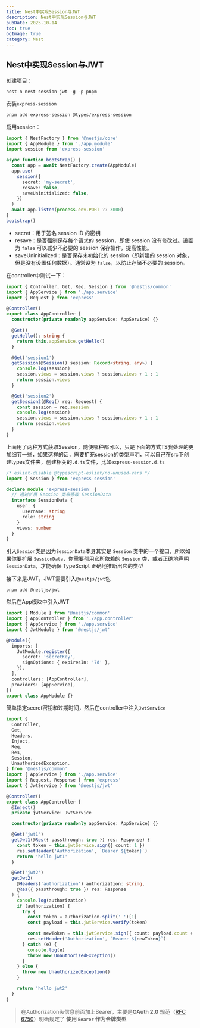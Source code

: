 ```yaml
---
title: Nest中实现Session与JWT
description: Nest中实现Session与JWT
pubDate: 2025-10-14
toc: true
ogImage: true
category: Nest
---
```


## Nest中实现Session与JWT

创建项目：

```shell
nest n nest-session-jwt -g -p pnpm
```

安装`express-session`

```typescript
pnpm add express-session @types/express-session
```

启用session：

```typescript
import { NestFactory } from '@nestjs/core'
import { AppModule } from './app.module'
import session from 'express-session'

async function bootstrap() {
  const app = await NestFactory.create(AppModule)
  app.use(
    session({
      secret: 'my-secret',
      resave: false,
      saveUninitialized: false,
    })
  )
  await app.listen(process.env.PORT ?? 3000)
}
bootstrap()
```

- secret：用于签名 session ID 的密钥
- resave：是否强制保存每个请求的 session，即使 session 没有修改过。设置为 `false` 可以减少不必要的 session 保存操作，提高性能。
- saveUninitialized：是否保存未初始化的 session（即新建的 session 对象，但是没有设置任何数据）。通常设为 `false`，以防止存储不必要的 session。

在controller中测试一下：

```typescript
import { Controller, Get, Req, Session } from '@nestjs/common'
import { AppService } from './app.service'
import { Request } from 'express'

@Controller()
export class AppController {
  constructor(private readonly appService: AppService) {}

  @Get()
  getHello(): string {
    return this.appService.getHello()
  }

  @Get('session1')
  getSession(@Session() session: Record<string, any>) {
    console.log(session)
    session.views = session.views ? session.views + 1 : 1
    return session.views
  }

  @Get('session2')
  getSession2(@Req() req: Request) {
    const session = req.session
    console.log(session)
    session.views = session.views ? session.views + 1 : 1
    return session.views
  }
}
```

上面用了两种方式获取Session，随便哪种都可以，只是下面的方式TS我处理的更加细节一些，如果这样的话，需要扩充session的类型声明，可以自己在src下创建types文件夹，创建相关的`.d.ts`文件，比如`express-session.d.ts`

```typescript
/* eslint-disable @typescript-eslint/no-unused-vars */
import { Session } from 'express-session'

declare module 'express-session' {
  // 通过扩展 Session 类来修改 SessionData
  interface SessionData {
    user: {
      username: string
      role: string
    }
    views: number
  }
}
```

引入`Session`类是因为`SessionData`本身其实是 `Session` 类中的一个接口，所以如果你要扩展 `SessionData`，你需要引用它所依赖的 `Session` 类，或者正确地声明 `SessionData`，才能确保 TypeScript 正确地推断出它的类型

接下来是JWT，JWT需要引入`@nestjs/jwt`包

```shell
pnpm add @nestjs/jwt
```

然后在App模块中引入JWT

```typescript
import { Module } from '@nestjs/common'
import { AppController } from './app.controller'
import { AppService } from './app.service'
import { JwtModule } from '@nestjs/jwt'

@Module({
  imports: [
    JwtModule.register({
      secret: 'secretKey',
      signOptions: { expiresIn: '7d' },
    }),
  ],
  controllers: [AppController],
  providers: [AppService],
})
export class AppModule {}
```

简单指定secret密钥和过期时间，然后在controller中注入`JwtService`

```typescript
import {
  Controller,
  Get,
  Headers,
  Inject,
  Req,
  Res,
  Session,
  UnauthorizedException,
} from '@nestjs/common'
import { AppService } from './app.service'
import { Request, Response } from 'express'
import { JwtService } from '@nestjs/jwt'

@Controller()
export class AppController {
  @Inject()
  private jwtService: JwtService

  constructor(private readonly appService: AppService) {}

  @Get('jwt1')
  getJwt1(@Res({ passthrough: true }) res: Response) {
    const token = this.jwtService.sign({ count: 1 })
    res.setHeader('Authorization', `Bearer ${token}`)
    return 'hello jwt1'
  }

  @Get('jwt2')
  getJwt2(
    @Headers('authorization') authorization: string,
    @Res({ passthrough: true }) res: Response
  ) {
    console.log(authorization)
    if (authorization) {
      try {
        const token = authorization.split(' ')[1]
        const payload = this.jwtService.verify(token)

        const newToken = this.jwtService.sign({ count: payload.count + 1 })
        res.setHeader('Authorization', `Bearer ${newToken}`)
      } catch (e) {
        console.log(e)
        throw new UnauthorizedException()
      }
    } else {
      throw new UnauthorizedException()
    }

    return 'hello jwt2'
  }
}
```

> 在Authorization头信息前面加上Bearer，主要是**OAuth 2.0** 规范（[RFC 6750](https://datatracker.ietf.org/doc/html/rfc6750)）明确规定了 **使用 `Bearer` 作为令牌类型**

